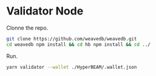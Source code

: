 # Validator Node

Clonne the repo.

```bash
git clone https://github.com/weavedb/weavedb.git
cd weavedb npm install && cd hb npm install && cd ../
```

Run.

```bash
yarn validator --wallet ./HyperBEAM/.wallet.json
```


